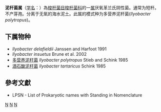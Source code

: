 {{Automatic taxobox
| taxon = Ilyobacter
| authority = Stieb and Schinks, 1984
| type species = 多营养泥杆菌<br>''Ilyobacter polytropus''
| type species authority = Stieb and Schink, 1985
}}
'''泥杆菌属'''（[[学名|学名]]：{{lang|la|''Ilyobacter''}}）為[[梭杆菌目|梭杆菌目]][[梭杆菌科|梭杆菌科]]的一[[属|属]]厌氧革兰氏阴性菌。通常为短杆。不产芽孢。分离于无氧的海水泥土。此属的模式种为多营养泥杆菌(''Ilyobacter polytropus'')。

==下属物种==
* ''Ilyobacter delafieldii'' Janssen and Harfoot 1991
* ''Ilyobacter insuetus'' Brune et al. 2002
* [[多营养泥杆菌|多营养泥杆菌]] ''Ilyobacter polytropus'' Stieb and Schink 1985
* [[酒石酸泥杆菌|酒石酸泥杆菌]] ''Ilyobacter tartaricus'' Schink 1985

==參考文獻==
{{reflist}}
* LPSN - List of Prokaryotic names with Standing in Nomenclature

{{taxonbar}}

[[Category:革兰氏阴性菌|N]]
[[Category:_梭杆菌科|N]]
[[Category:1984年描述的分类群|N]]